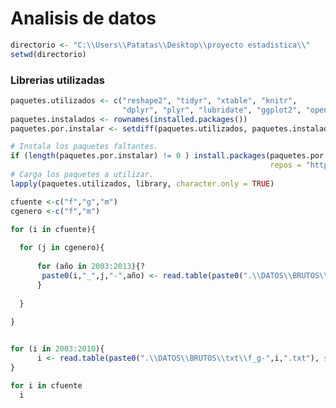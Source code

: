 Analisis de datos
========================================================





```r

directorio <- "C:\\Users\\Patatas\\Desktop\\proyecto estadistica\\"
setwd(directorio)

```



### Librerias utilizadas
```r
paquetes.utilizados <- c("reshape2", "tidyr", "xtable", "knitr", 
                         "dplyr", "plyr", "lubridate", "ggplot2", "openxlsx")
paquetes.instalados <- rownames(installed.packages())
paquetes.por.instalar <- setdiff(paquetes.utilizados, paquetes.instalados)

# Instala los paquetes faltantes.
if (length(paquetes.por.instalar) != 0 ) install.packages(paquetes.por.instalar, 
                                                          repos = "http://cran.us.r-project.org")
# Carga los paquetes a utilizar.
lapply(paquetes.utilizados, library, character.only = TRUE)
```


```r
cfuente <-c("f","g","m")
cgenero <-c("f","m") 

for (i in cfuente){
  
  for (j in cgenero){
    
      for (año in 2003:2013){?
       paste0(i,"_",j,"-",año) <- read.table(paste0(".\\DATOS\\BRUTOS\\txt\\",i,"_",j,"-",año,".txt"), skip = 10, fill = TRUE ) 
      }
  
  }
   
}


for (i in 2003:2010){
      i <- read.table(paste0(".\\DATOS\\BRUTOS\\txt\\f_g-",i,".txt"), skip = 10, fill = TRUE ) 
}


```


```r

for i in cfuente
  i


```

